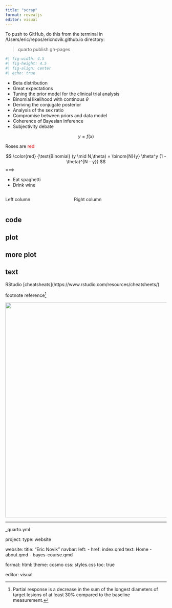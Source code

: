```yaml
---
title: "scrap"
format: revealjs
editor: visual
---
```


To push to GitHub, do this from the terminal in /Users/eric/repos/ericnovik.github.io directory:

> quarto publish gh-pages

```r
#| fig-width: 4.5
#| fig-height: 4.5
#| fig-align: center
#| echo: true

```

- Beta distribution
- Great expectations
- Tuning the prior model for the clinical trial analysis
- Binomial likelihood with continous $\theta$
- Deriving the conjugate posterior
- Analysis of the sex ratio
- Compromise between priors and data model
- Coherence of Bayesian inference
- Subjectivity debate


$$
y = f(x)
$$

Roses are <span style="color:red">red</span>

$$
\color{red} {\text{Binomial} (y \mid N,\theta) = \binom{N}{y}
\theta^y (1 - \theta)^{N - y}}
$$ 
===> 

::: {.incremental}
- Eat spaghetti
- Drink wine
:::

:::: {.columns}

::: {.column width="40%"}
Left column
:::

::: {.column width="60%"}
Right column
:::

::::

::: panel-tabset
## code

## plot

## more plot
:::

::: callout-note
## text
:::

::: footer
RStudio \[cheatsheats\](https://www.rstudio.com/resources/cheatsheets/)
:::

footnote reference[^1]

[^1]: Partial response is a decrease in the sum of the longest diameters of target lesions of at least 30% compared to the baseline measurement.


![](images/int.jpg){fig-align="center" width="672"}

------------------------------------------------------------------------

_quarto.yml

project:
  type: website

website:
  title: "Eric Novik"
  navbar:
    left:
      - href: index.qmd
        text: Home
      - about.qmd
      - bayes-course.qmd

format:
  html:
    theme: cosmo
    css: styles.css
    toc: true

editor: visual

